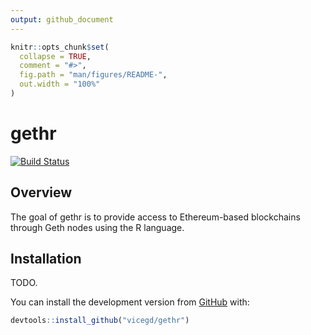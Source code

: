 ```yaml
---
output: github_document
---
```


<!-- README.md is generated from README.Rmd. Please edit that file -->

```r
knitr::opts_chunk$set(
  collapse = TRUE,
  comment = "#>",
  fig.path = "man/figures/README-",
  out.width = "100%"
)
```
# gethr

[![Build Status](https://travis-ci.org/vicegd/gethr.svg?branch=master)](https://travis-ci.org/vicegd/gethr)

## Overview

The goal of gethr is to provide access to Ethereum-based blockchains through Geth nodes using the R language.

## Installation

TODO.

You can install the development version from [GitHub](https://github.com/vicegd/gethr) with: 

``` r
devtools::install_github("vicegd/gethr")
```
